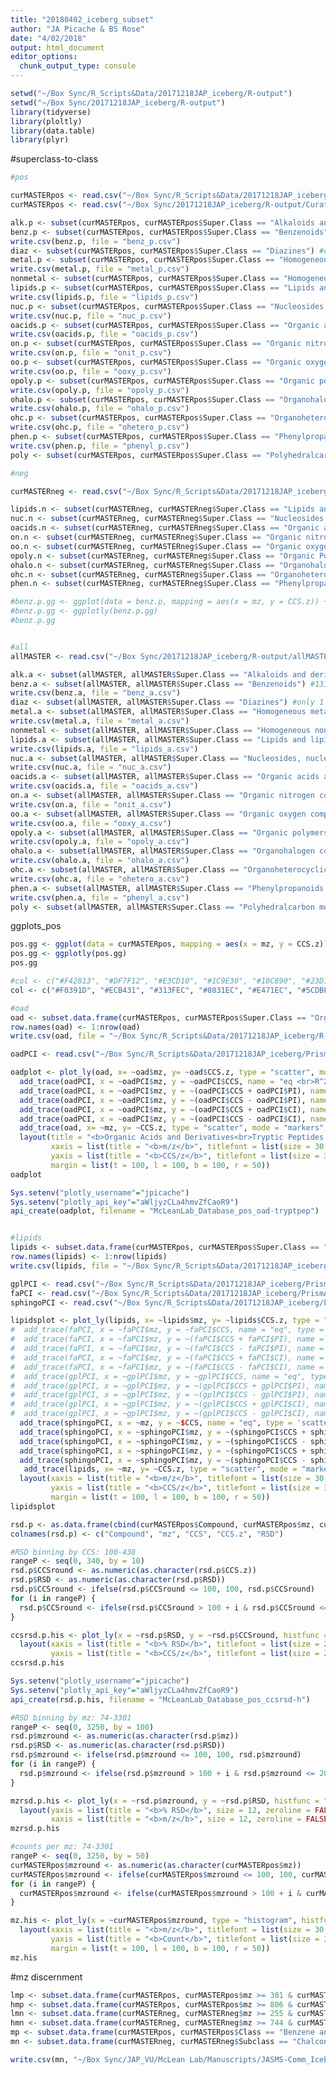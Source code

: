 ```yaml
---
title: "20180402_iceberg_subset"
author: "JA Picache & BS Rose"
date: "4/02/2018"
output: html_document
editor_options: 
  chunk_output_type: console
---
```


```r
setwd("~/Box Sync/R_Scripts&Data/20171218JAP_iceberg/R-output")
setwd("~/Box Sync/20171218JAP_iceberg/R-output")
library(tidyverse)
library(ploltly)
library(data.table)
library(plyr)

```

#superclass-to-class
```r

#pos

curMASTERpos <- read.csv("~/Box Sync/R_Scripts&Data/20171218JAP_iceberg/R-output/CuratedMaster_pos.csv", header = TRUE, stringsAsFactors = FALSE)
curMASTERpos <- read.csv("~/Box Sync/20171218JAP_iceberg/R-output/CuratedMaster_pos.csv", header = TRUE, stringsAsFactors = FALSE)

alk.p <- subset(curMASTERpos, curMASTERpos$Super.Class == "Alkaloids and derivatives") #5
benz.p <- subset(curMASTERpos, curMASTERpos$Super.Class == "Benzenoids") #131
write.csv(benz.p, file = "benz_p.csv")
diaz <- subset(curMASTERpos, curMASTERpos$Super.Class == "Diazines") #only 1
metal.p <- subset(curMASTERpos, curMASTERpos$Super.Class == "Homogeneous metal compounds") #62
write.csv(metal.p, file = "metal_p.csv")
nonmetal <- subset(curMASTERpos, curMASTERpos$Super.Class == "Homogeneous non-metal compounds") #only 1
lipids.p <- subset(curMASTERpos, curMASTERpos$Super.Class == "Lipids and lipid-like molecules")
write.csv(lipids.p, file = "lipids_p.csv")
nuc.p <- subset(curMASTERpos, curMASTERpos$Super.Class == "Nucleosides, nucleotides, and analogues") #222
write.csv(nuc.p, file = "nuc_p.csv")
oacids.p <- subset(curMASTERpos, curMASTERpos$Super.Class == "Organic acids and derivatives") 
write.csv(oacids.p, file = "oacids_p.csv")
on.p <- subset(curMASTERpos, curMASTERpos$Super.Class == "Organic nitrogen compounds") #95
write.csv(on.p, file = "onit_p.csv")
oo.p <- subset(curMASTERpos, curMASTERpos$Super.Class == "Organic oxygen compounds" | curMASTERpos$Super.Class == "Organooxygen compounds") #218
write.csv(oo.p, file = "ooxy_p.csv")
opoly.p <- subset(curMASTERpos, curMASTERpos$Super.Class == "Organic polymers") #181
write.csv(opoly.p, file = "opoly_p.csv")
ohalo.p <- subset(curMASTERpos, curMASTERpos$Super.Class == "Organohalogen compounds") #57
write.csv(ohalo.p, file = "ohalo_p.csv")
ohc.p <- subset(curMASTERpos, curMASTERpos$Super.Class == "Organoheterocyclic compounds") #229
write.csv(ohc.p, file = "ohetero_p.csv")
phen.p <- subset(curMASTERpos, curMASTERpos$Super.Class == "Phenylpropanoids and polyketides") #72
write.csv(phen.p, file = "phenyl_p.csv")
poly <- subset(curMASTERpos, curMASTERpos$Super.Class == "Polyhedralcarbon molecule") #only 2

#neg

curMASTERneg <- read.csv("~/Box Sync/R_Scripts&Data/20171218JAP_iceberg/R-output/CuratedMaster_neg.csv", header = TRUE, stringsAsFactors = FALSE)

lipids.n <- subset(curMASTERneg, curMASTERneg$Super.Class == "Lipids and lipid-like molecules")
nuc.n <- subset(curMASTERneg, curMASTERneg$Super.Class == "Nucleosides, nucleotides, and analogues")
oacids.n <- subset(curMASTERneg, curMASTERneg$Super.Class == "Organic acids and derivatives")
on.n <- subset(curMASTERneg, curMASTERneg$Super.Class == "Organic nitrogen compounds")
oo.n <- subset(curMASTERneg, curMASTERneg$Super.Class == "Organic oxygen compounds" | curMASTERneg$Super.Class == "Organooxygen compounds")
opoly.n <- subset(curMASTERneg, curMASTERneg$Super.Class == "Organic Polymers")
ohalo.n <- subset(curMASTERneg, curMASTERneg$Super.Class == "Organohalogen compounds")
ohc.n <- subset(curMASTERneg, curMASTERneg$Super.Class == "Organoheterocyclic compounds")
phen.n <- subset(curMASTERneg, curMASTERneg$Super.Class == "Phenylpropanoids and polyketides")

#benz.p.gg <- ggplot(data = benz.p, mapping = aes(x = mz, y = CCS.z)) + geom_point(mapping = aes(color = Subclass)) + facet_wrap(~Class, ncol=2)
#benz.p.gg <- ggplotly(benz.p.gg)
#benz.p.gg


#all
allMASTER <- read.csv("~/Box Sync/20171218JAP_iceberg/R-output/allMASTER.csv", header = TRUE, stringsAsFactors = FALSE)

alk.a <- subset(allMASTER, allMASTER$Super.Class == "Alkaloids and derivatives") #5
benz.a <- subset(allMASTER, allMASTER$Super.Class == "Benzenoids") #131
write.csv(benz.a, file = "benz_a.csv")
diaz <- subset(allMASTER, allMASTER$Super.Class == "Diazines") #only 1
metal.a <- subset(allMASTER, allMASTER$Super.Class == "Homogeneous metal compounds") #62
write.csv(metal.a, file = "metal_a.csv")
nonmetal <- subset(allMASTER, allMASTER$Super.Class == "Homogeneous non-metal compounds") #only 1
lipids.a <- subset(allMASTER, allMASTER$Super.Class == "Lipids and lipid-like molecules")
write.csv(lipids.a, file = "lipids_a.csv")
nuc.a <- subset(allMASTER, allMASTER$Super.Class == "Nucleosides, nucleotides, and analogues") #222
write.csv(nuc.a, file = "nuc_a.csv")
oacids.a <- subset(allMASTER, allMASTER$Super.Class == "Organic acids and derivatives") 
write.csv(oacids.a, file = "oacids_a.csv")
on.a <- subset(allMASTER, allMASTER$Super.Class == "Organic nitrogen compounds") #95
write.csv(on.a, file = "onit_a.csv")
oo.a <- subset(allMASTER, allMASTER$Super.Class == "Organic oxygen compounds" | allMASTER$Super.Class == "Organooxygen compounds") #218
write.csv(oo.a, file = "ooxy_a.csv")
opoly.a <- subset(allMASTER, allMASTER$Super.Class == "Organic polymers") #181
write.csv(opoly.a, file = "opoly_a.csv")
ohalo.a <- subset(allMASTER, allMASTER$Super.Class == "Organohalogen compounds") #57
write.csv(ohalo.a, file = "ohalo_a.csv")
ohc.a <- subset(allMASTER, allMASTER$Super.Class == "Organoheterocyclic compounds") #229
write.csv(ohc.a, file = "ohetero_a.csv")
phen.a <- subset(allMASTER, allMASTER$Super.Class == "Phenylpropanoids and polyketides") #72
write.csv(phen.a, file = "phenyl_a.csv")
poly <- subset(allMASTER, allMASTER$Super.Class == "Polyhedralcarbon molecule") #only 2

```

ggplots_pos
```r
pos.gg <- ggplot(data = curMASTERpos, mapping = aes(x = mz, y = CCS.z)) + geom_point(mapping = aes(color = Class)) + facet_wrap(~Super.Class, ncol=4)
pos.gg <- ggplotly(pos.gg)
pos.gg

#col <- c("#F42813", "#DF7F12", "#E3CD10", "#1C9E30", "#10C890", "#23D1E3", "#3B9DE0", "#072DC8", "#6B33EC", "#BAA2F0", "#D12196")
col <- c("#F0391D", "#ECB431", "#313FEC", "#8031EC", "#E471EC", "#5CDBF7")

#oad
oad <- subset.data.frame(curMASTERpos, curMASTERpos$Super.Class == "Organic acids and derivatives")
row.names(oad) <- 1:nrow(oad)
write.csv(oad, file = "~/Box Sync/R_Scripts&Data/20171218JAP_iceberg/R-output/SuperClass-oad_pos.csv")

oadPCI <- read.csv("~/Box Sync/R_Scripts&Data/20171218JAP_iceberg/PrismAnalyses/class-trypticpeptides_pa.csv", header = TRUE, stringsAsFactors = FALSE)

oadplot <- plot_ly(oad, x= ~oad$mz, y= ~oad$CCS.z, type = "scatter", mode = "markers", colors = ~col, showlegend = FALSE) %>%
  add_trace(oadPCI, x = ~oadPCI$mz, y = ~oadPCI$CCS, name = "eq <br>R^2 = 0.978", type = 'scatter', mode = 'lines', line = list(color = "#000000", width = 3), showlegend = TRUE) %>%
  add_trace(oadPCI, x = ~oadPCI$mz, y = ~(oadPCI$CCS + oadPCI$PI), name = "Upper 99% PI", type = 'scatter', mode = 'lines', fill = "tonexty", fillcolor = "rgba(129, 250, 93, 0.3)", line = list(color = "#39DD29", width = 3, dash = 'dash'), showlegend = TRUE) %>%
  add_trace(oadPCI, x = ~oadPCI$mz, y = ~(oadPCI$CCS - oadPCI$PI), name = "Lower 99% PI", type = 'scatter', mode = 'lines', fill = "tonexty", fillcolor = "rgba(129, 250, 93, 0.3)", line = list(color = "#39DD29", width = 3, dash = 'dash'), showlegend = TRUE) %>%
  add_trace(oadPCI, x = ~oadPCI$mz, y = ~(oadPCI$CCS + oadPCI$CI), name = "Upper 99% CI", type = 'scatter', mode = 'lines', line = list(color = "#000000", width = 3, dash = 'dash'), showlegend = TRUE) %>%
  add_trace(oadPCI, x = ~oadPCI$mz, y = ~(oadPCI$CCS - oadPCI$CI), name = "Lower 99% CI", type = 'scatter', mode = 'lines', line = list(color = "#000000", width = 3, dash = 'dash'), showlegend = TRUE) %>%
  add_trace(oad, x= ~mz, y= ~CCS.z, type = "scatter", mode = "markers", showlegend = TRUE, color = ~Class, marker = (list(size = 8)), text = ~paste("Name: ", Compound, "<br>Formula: ", Formula, "<br>CAS: ", CAS, "<br>m/z:", oad$mz, "<br>Adduct: ", Adduct,"+", "<br>CCS:",CCS,"+/-", RSD, "<br>Subclass: ", Subclass, "<br>Source: ", Source, "<br>DOI: ", DOI), hoverlabel = list(font = list(family = "Times New Roman", size = 20))) %>%
  layout(title = "<b>Organic Acids and Derivatives<br>Tryptic Peptides (cations, N=)</b>", titlefont = list(size = 40), autosize = TRUE,
         xaxis = list(title = "<b>m/z</b>", titlefont = list(size = 30, color = "#000000"), zeroline = FALSE, showline = TRUE, linewidth = 10, ticks = "outside", ticklen = 10, tickwidth = 10, tickfont = list(size = 26, color = "#000000"), showgrid = FALSE),
         yaxis = list(title = "<b>CCS/z</b>", titlefont = list(size = 30, color = "#000000"), zeroline = FALSE, showline = TRUE, linewidth = 10, ticks = "outside", ticklen = 10, tickwidth = 10, tickfont = list(size = 26, color = "#000000"), showgrid = FALSE),
         margin = list(t = 100, l = 100, b = 100, r = 50))
oadplot

Sys.setenv("plotly_username"="jpicache")
Sys.setenv("plotly_api_key"="aWljyzCLa4hmvZfCaoR9")
api_create(oadplot, filename = "McLeanLab_Database_pos_oad-tryptpep")


#lipids
lipids <- subset.data.frame(curMASTERpos, curMASTERpos$Super.Class == "Lipids and lipid-like molecules")
row.names(lipids) <- 1:nrow(lipids)
write.csv(lipids, file = "~/Box Sync/R_Scripts&Data/20171218JAP_iceberg/R-output/SuperClass-lipids_pos.csv")

gplPCI <- read.csv("~/Box Sync/R_Scripts&Data/20171218JAP_iceberg/PrismAnalyses/class-gpl_pa.csv", header = TRUE, stringsAsFactors = FALSE)
faPCI <- read.csv("~/Box Sync/R_Scripts&Data/20171218JAP_iceberg/PrismAnalyses/class-FA_4P.csv", header = TRUE, stringsAsFactors = FALSE)
sphingoPCI <- read.csv("~/Box Sync/R_Scripts&Data/20171218JAP_iceberg/PrismAnalyses/class-sphingo_5P.csv", header = TRUE, stringsAsFactors = FALSE)

lipidsplot <- plot_ly(lipids, x= ~lipids$mz, y= ~lipids$CCS.z, type = "scatter", mode = "markers", colors = ~col) %>%
#  add_trace(faPCI, x = ~faPCI$mz, y = ~faPCI$CCS, name = "eq", type = 'scatter', mode = 'lines', line = list(color = "#39DD29", width = 3), showlegend = TRUE) %>%
#  add_trace(faPCI, x = ~faPCI$mz, y = ~(faPCI$CCS + faPCI$PI), name = "Upper 99% PI", type = 'scatter', mode = 'lines', fill = "tonexty", fillcolor = "rgba(129, 250, 93, 0.25)", line = list(color = "#39DD29", width = 3, dash = 'dash'), showlegend = TRUE) %>%
#  add_trace(faPCI, x = ~faPCI$mz, y = ~(faPCI$CCS - faPCI$PI), name = "Lower 99% PI", type = 'scatter', mode = 'lines', fill = "tonexty", fillcolor = "rgba(129, 250, 93, 0.25)", line = list(color = "#39DD29", width = 3, dash = 'dash'), showlegend = TRUE) %>%
#  add_trace(faPCI, x = ~faPCI$mz, y = ~(faPCI$CCS + faPCI$CI), name = "Upper 99% CI", type = 'scatter', mode = 'lines', line = list(color = "#39DD29", width = 3, dash = 'solid'), showlegend = TRUE) %>%
#  add_trace(faPCI, x = ~faPCI$mz, y = ~(faPCI$CCS - faPCI$CI), name = "Lower 99% CI", type = 'scatter', mode = 'lines', line = list(color = "#39DD29", width = 3, dash = 'solid'), showlegend = TRUE) %>%
#  add_trace(gplPCI, x = ~gplPCI$mz, y = ~gplPCI$CCS, name = "eq", type = 'scatter', mode = 'lines', line = list(color = "#39DD29", width = 3), showlegend = TRUE) %>%
#  add_trace(gplPCI, x = ~gplPCI$mz, y = ~(gplPCI$CCS + gplPCI$PI), name = "Upper 99% PI", type = 'scatter', mode = 'lines', fill = "tonexty", fillcolor = "rgba(129, 250, 93, 0.25)", line = list(color = "#39DD29", width = 3, dash = 'dash'), showlegend = TRUE) %>%
#  add_trace(gplPCI, x = ~gplPCI$mz, y = ~(gplPCI$CCS - gplPCI$PI), name = "Lower 99% PI", type = 'scatter', mode = 'lines', fill = "tonexty", fillcolor = "rgba(129, 250, 93, 0.25)", line = list(color = "#39DD29", width = 3, dash = 'dash'), showlegend = TRUE) %>%
#  add_trace(gplPCI, x = ~gplPCI$mz, y = ~(gplPCI$CCS + gplPCI$CI), name = "Upper 99% CI", type = 'scatter', mode = 'lines', line = list(color = "#39DD29", width = 3, dash = 'solid'), showlegend = TRUE) %>%
#  add_trace(gplPCI, x = ~gplPCI$mz, y = ~(gplPCI$CCS - gplPCI$CI), name = "Lower 99% CI", type = 'scatter', mode = 'lines', line = list(color = "#39DD29", width = 3, dash = 'solid'), showlegend = TRUE) %>%
  add_trace(sphingoPCI, x = ~mz, y = ~$CCS, name = "eq", type = 'scatter', mode = 'lines', line = list(color = "#39DD29", width = 3), showlegend = TRUE) %>%
  add_trace(sphingoPCI, x = ~sphingoPCI$mz, y = ~(sphingoPCI$CCS + sphingoPCI$PI), name = "Upper 99% PI", type = 'scatter', mode = 'lines', fill = "tonexty", fillcolor = "rgba(129, 250, 93, 0.25)", line = list(color = "#39DD29", width = 3, dash = 'dash'), showlegend = TRUE) %>%
  add_trace(sphingoPCI, x = ~sphingoPCI$mz, y = ~(sphingoPCI$CCS - sphingoPCI$PI), name = "Lower 99% PI", type = 'scatter', mode = 'lines', fill = "tonexty", fillcolor = "rgba(129, 250, 93, 0.25)", line = list(color = "#39DD29", width = 3, dash = 'dash'), showlegend = TRUE) %>%
  add_trace(sphingoPCI, x = ~sphingoPCI$mz, y = ~(sphingoPCI$CCS + sphingoPCI$CI), name = "Upper 99% CI", type = 'scatter', mode = 'lines', line = list(color = "#39DD29", width = 3, dash = 'solid'), showlegend = TRUE) %>%
  add_trace(sphingoPCI, x = ~sphingoPCI$mz, y = ~(sphingoPCI$CCS - sphingoPCI$CI), name = "Lower 99% CI", type = 'scatter', mode = 'lines', line = list(color = "#39DD29", width = 3, dash = 'solid'), showlegend = TRUE) %>%
   add_trace(lipids, x= ~mz, y= ~CCS.z, type = "scatter", mode = "markers", showlegend = TRUE, color = ~Class, marker = (list(size = 10)), text = ~paste("Name: ", Compound, "<br>Formula: ", Formula, "<br>CAS: ", CAS, "<br>m/z:", lipids$mz, "<br>Adduct: ", Adduct,"+", "<br>CCS:",CCS,"+/-", RSD, "<br>Subclass: ", Subclass, "<br>Source: ", Source, "<br>DOI: ", DOI), hoverlabel = list(font = list(family = "Times New Roman", size = 20))) %>%
  layout(xaxis = list(title = "<b>m/z</b>", titlefont = list(size = 30, color = "#000000"), zeroline = FALSE, showline = TRUE, linewidth = 10, ticks = "outside", ticklen = 10, tickwidth = 10, tickfont = list(size = 22, color = "#000000"), tick0 = 0, dtick = 100, showgrid = FALSE),
         yaxis = list(title = "<b>CCS/z</b>", titlefont = list(size = 30, color = "#000000"), zeroline = FALSE, showline = TRUE, linewidth = 10, ticks = "outside", ticklen = 10, tickwidth = 10, tickfont = list(size = 22, color = "#000000"), tick0 = 0, dtick = 50, showgrid = FALSE),
         margin = list(t = 100, l = 100, b = 100, r = 50))
lipidsplot

```

```r
rsd.p <- as.data.frame(cbind(curMASTERpos$Compound, curMASTERpos$mz, curMASTERpos$CCS, curMASTERpos$CCS.z, curMASTERpos$RSD))
colnames(rsd.p) <- c("Compound", "mz", "CCS", "CCS.z", "RSD")

#RSD binning by CCS: 100-438
rangeP <- seq(0, 340, by = 10)
rsd.p$CCSround <- as.numeric(as.character(rsd.p$CCS.z))
rsd.p$RSD <- as.numeric(as.character(rsd.p$RSD))
rsd.p$CCSround <- ifelse(rsd.p$CCSround <= 100, 100, rsd.p$CCSround)
for (i in rangeP) {
  rsd.p$CCSround <- ifelse(rsd.p$CCSround > 100 + i & rsd.p$CCSround <= 110 + i, 110 + i, rsd.p$CCSround)
}

ccsrsd.p.his <- plot_ly(x = ~rsd.p$RSD, y = ~rsd.p$CCSround, histfunc = "avg", type = "histogram", ybins = list(start=100, end=450, size=10), color = I("#AFAFAF"), marker = list(line = list(width = 8, color = "#000000"))) %>%
  layout(xaxis = list(title = "<b>% RSD</b>", titlefont = list(size = 22, color = "#000000"), zeroline = FALSE, showline = FALSE, tick0 = 0, dtick = 0.1, showgrid = FALSE, tickfont = list(size = 14, color = "#000000")),
         yaxis = list(title = "<b>CCS/z</b>", titlefont = list(size = 22, color = "#000000"), zeroline = FALSE, showline = FALSE, showgrid = FALSE, tickfont = list(size = 14, color = "#000000")))
ccsrsd.p.his

Sys.setenv("plotly_username"="jpicache")
Sys.setenv("plotly_api_key"="aWljyzCLa4hmvZfCaoR9")
api_create(rsd.p.his, filename = "McLeanLab_Database_pos_ccsrsd-h")

#RSD binning by mz: 74-3301
rangeP <- seq(0, 3250, by = 100)
rsd.p$mzround <- as.numeric(as.character(rsd.p$mz))
rsd.p$RSD <- as.numeric(as.character(rsd.p$RSD))
rsd.p$mzround <- ifelse(rsd.p$mzround <= 100, 100, rsd.p$mzround)
for (i in rangeP) {
  rsd.p$mzround <- ifelse(rsd.p$mzround > 100 + i & rsd.p$mzround <= 200 + i, 100 + i, rsd.p$mzround)
}

mzrsd.p.his <- plot_ly(x = ~rsd.p$mzround, y = ~rsd.p$RSD, histfunc = "avg", type = "bar", ybins = list(start=75, end=3325), color = I("#FFFFFF"), marker = list(line = list(width = 5, color = "#000000"))) %>%
  layout(yaxis = list(title = "<b>% RSD</b>", size = 12, zeroline = FALSE, showline = FALSE),
         xaxis = list(title = "<b>m/z</b>", size = 12, zeroline = FALSE, showline = FALSE))
mzrsd.p.his

#counts per mz: 74-3301
rangeP <- seq(0, 3250, by = 50)
curMASTERpos$mzround <- as.numeric(as.character(curMASTERpos$mz))
curMASTERpos$mzround <- ifelse(curMASTERpos$mzround <= 100, 100, curMASTERpos$mzround)
for (i in rangeP) {
  curMASTERpos$mzround <- ifelse(curMASTERpos$mzround > 100 + i & curMASTERpos$mzround <= 150 + i, 150 + i, curMASTERpos$mzround)
}

mz.his <- plot_ly(x = ~curMASTERpos$mzround, type = "histogram", histfunc = "count", color = I("#AFAFAF"), marker = list(line = list(width = 6, color = "#000000"))) %>%
  layout(xaxis = list(title = "<b>m/z</b>", titlefont = list(size = 30, color = "#000000"), zeroline = FALSE, showline = TRUE, linewidth = 3, tickfont = list(size = 22, color = "#000000"), showgrid = FALSE),
         yaxis = list(title = "<b>Count</b>", titlefont = list(size = 30, color = "#000000"), zeroline = FALSE, showline = TRUE, linewidth = 3, tickfont = list(size = 22, color = "#000000"), showgrid = FALSE),
         margin = list(t = 100, l = 100, b = 100, r = 50))
mz.his

```

#mz discernment
```r
lmp <- subset.data.frame(curMASTERpos, curMASTERpos$mz >= 301 & curMASTERpos$mz < 302)
hmp <- subset.data.frame(curMASTERpos, curMASTERpos$mz >= 806 & curMASTERpos$mz < 807)
lmn <- subset.data.frame(curMASTERneg, curMASTERneg$mz >= 255 & curMASTERneg$mz < 256)
hmn <- subset.data.frame(curMASTERneg, curMASTERneg$mz >= 744 & curMASTERneg$mz < 745)
mp <- subset.data.frame(curMASTERpos, curMASTERpos$Class == "Benzene and substituted derivatives" | curMASTERpos$Subclass == "Benzopyrenes" | curMASTERpos$Subclass == "Estrane steroids" | curMASTERpos$Subclass == "Lineolic acids and derivatives" | curMASTERpos$Subclass == "Glycerophosphoserines" | curMASTERpos$Subclass == "Glycerophosphoethanolamines" | curMASTERpos$Subclass == "Glycerophosphocholines" | curMASTERpos$Subclass == "Glycosphingolipids")
mn <- subset.data.frame(curMASTERneg, curMASTERneg$Subclass == "Chalcones and dihydrochalcone" | curMASTERneg$Subclass == "Fatty acids and conjugates" | curMASTERneg$Subclass == "Glycerophosphoethanolamines" | curMASTERneg$Class == "(5'->5')-dinucleotides")

write.csv(mn, "~/Box Sync/JAP_VU/McLean Lab/Manuscripts/JASMS-Comm_IcebergDB/mn.csv")

```
